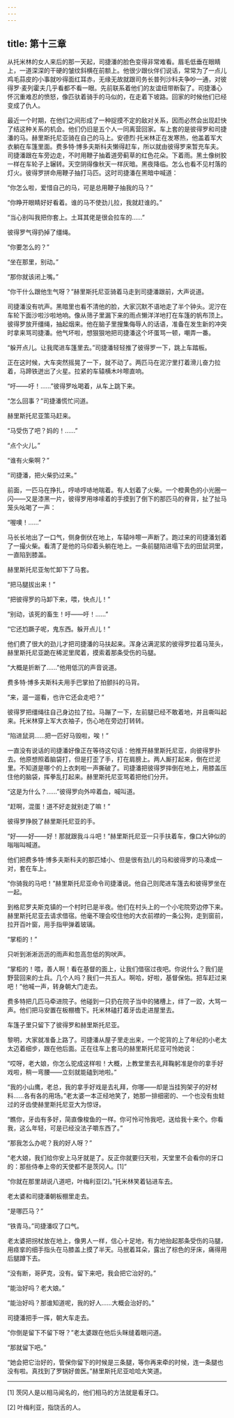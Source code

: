 ```yaml
---
---
---
```

title: 第十三章
---




从托米林的女人来后的那一天起，司捷潘的脸色变得非常难看。眉毛低垂在眼睛上，一道深深的干硬的皱纹斜横在前额上。他很少跟伙伴们说话，常常为了一点儿鸡毛蒜皮的小事就吵得面红耳赤，无缘无故就跟司务长普列沙科夫争吵一通，对彼得罗·麦列霍夫几乎看都不看一眼。先前联系着他们的友谊纽带断裂了。司捷潘心怀沉重难忍的愤怒，像匹驮着骑手的马似的，在走着下坡路。回家的时候他们已经变成了仇人。

最近一个时期，在他们之间形成了一种捉摸不定的敌对关系，因而必然会出现赶快了结这种关系的机会。他们仍旧是五个人一同离营回家。车上套的是彼得罗和司捷潘的马。赫里斯托尼亚骑在自己的马上。安德烈·托米林正在发寒热，他盖着军大衣躺在车篷里面。费多特·博多夫斯科夫懒得赶车，所以就由彼得罗来暂充车夫。司捷潘跟在车旁边走，不时用鞭子抽着道旁蓟草的红色花朵。下着雨。黑土像树胶一样在车轮子上辗转。天空阴得像秋天一样灰暗。黑夜降临。怎么也看不见村落的灯火。彼得罗拼命用鞭子抽打马匹。这时司捷潘在黑暗中喊道：

“你怎么啦，爱惜自己的马，可是总用鞭子抽我的马？”

“你睁开眼睛好好看着。谁的马不使劲儿拉，我就赶谁的。”

“当心别叫我把你套上。土耳其佬是很会拉车的……”

彼得罗气得扔掉了缰绳。

“你要怎么的？”

“坐在那里，别动。”

“那你就该闭上嘴。”

“你干什么跟他生气呀？”赫里斯托尼亚骑着马走到司捷潘跟前，大声说道。

司捷潘没有吭声。黑暗里也看不清他的脸，大家沉默不语地走了半个钟头。泥泞在车轮下面沙啦沙啦地响。像从筛子里漏下来的雨点懒洋洋地打在车篷的帆布顶上。彼得罗放开缰绳，抽起烟来。他在脑子里搜集侮辱人的话语，准备在发生新的冲突时拿来骂司捷潘。他气坏啦，想狠狠地把司捷潘这个坏蛋骂一顿，嘲弄一番。

“躲开点儿。让我爬进车篷里去。”司捷潘轻轻推了彼得罗一下，跳上车踏板。

正在这时候，大车突然摇晃了一下，就不动了。两匹马在泥泞里打着滑儿奋力拉着，马蹄铁迸出了火星。拉紧的车辕横木咔嚓直响。

“吁——吁！……”彼得罗吆喝着，从车上跳下来。

“怎么回事？”司捷潘慌忙问道。

赫里斯托尼亚策马赶来。

“马受伤了吧？妈的！……”

“点个火儿。”

“谁有火柴啊？”

“司捷潘，把火柴扔过来。”

前面，一匹马在挣扎，哼哧哼哧地喘着。有人划着了火柴。一个橙黄色的小光圈一闪——又是漆黑一片，彼得罗用哆嗦着的手摸到了倒下的那匹马的脊背，扯了扯马笼头吆喝了一声：

“喔噢！……”

马长长地出了一口气，侧身倒伏在地上，车辕咔嚓一声断了。跑过来的司捷潘划着了一撮火柴。看清了是他的马仰着头躺在地上。一条前腿陷进塌下去的田鼠洞里，一直陷到膝盖。

赫里斯托尼亚匆忙卸下了马套。

“把马腿拔出来！”

“把彼得罗的马卸下来，喂，快点儿！”

“别动，该死的畜生！吁——吁！……”

“它还尥蹶子呢，鬼东西。躲开点儿！”

他们费了很大的劲儿才把司捷潘的马扶起来。浑身沾满泥浆的彼得罗拉着马笼头，赫里斯托尼亚跪在稀泥里爬着，摸索着那条受伤的马腿。

“大概是折断了……”他用低沉的声音说道。

费多特·博多夫斯科夫用手巴掌拍了拍颤抖的马背。

“来，遛一遛看，也许它还会走吧？”

彼得罗把缰绳往自己身边拉了拉。马蹦了一下，左前腿已经不敢着地，并且嘶叫起来。托米林穿上军大衣袖子，伤心地在旁边打转转。

“陷进鼠洞……把一匹好马毁啦，唉！”

一直没有说话的司捷潘好像正在等待这句话：他推开赫里斯托尼亚，向彼得罗扑去。他原想照着脑袋打，但是打歪了手，打在肩膀上。两人厮打起来，倒在烂泥里。不知道是哪个的上衣刺啦一声撕破了。司捷潘把彼得罗摔倒在地上，用膝盖压住他的脑袋，挥拳乱打起来。赫里斯托尼亚骂着把他们分开。

“这是为什么？……”彼得罗向外啐着血，喊叫道。

“赶啊，混蛋！道不好走就别走了嘛！”

彼得罗挣脱了赫里斯托尼亚的手。

“好——好——好！那就跟我斗斗吧！”赫里斯托尼亚一只手扶着车，像口大钟似的嗡嗡叫喊道。

他们把费多特·博多夫斯科夫的那匹矮小、但是很有劲儿的马和彼得罗的马凑成一对，套在车上。

“你骑我的马吧！”赫里斯托尼亚命令司捷潘说。他自己则爬进车篷去和彼得罗坐在一起。

到格尼罗夫斯克镇的一个村时已是半夜。他们在村头上的一个小宅院旁边停下来。赫里斯托尼亚去请求借宿。他毫不理会咬住他的大衣前襟的一条公狗，走到窗前，拉开百叶窗，用手指甲弹着玻璃。

“掌柜的！”

只听到淅淅沥沥的雨声和忽高忽低的狗吠声。

“掌柜的！喂，善人啊！看在基督的面上，让我们借宿过夜吧。你说什么？我们是野营回来的士兵。几个人吗？我们一共五人。啊哈，好啦，基督保佑。把车赶过来吧！”他喊一声，转身朝大门走去。

费多特把几匹马牵进院子。他碰到一只扔在院子当中的猪槽上，绊了一跤，大骂一声。他们把马安置在板棚檐下。托米林磕打着牙齿走进屋里去。

车篷子里只留下了彼得罗和赫里斯托尼亚。

黎明，大家就准备上路了。司捷潘从屋子里走出来，一个驼背的上了年纪的小老太太迈着细步，跟在他后面。正在往车上套马的赫里斯托尼亚可怜她说：

“哎呀，老大娘，你怎么驼成这样啦！大概，上教堂里去礼拜鞠躬准是你的拿手好戏啦，稍一弯腰——立刻就能磕到地啦。”

“我的小山鹰，老总，我的拿手好戏是去礼拜，你哪——却是当挂狗架子的好材料……各有各的用场。”老太婆一本正经地笑了，她那一排细密的、一个也没有虫蛀过的牙齿使赫里斯托尼亚大为惊讶。

“瞧你，牙齿有多好，简直像梭鱼的一样。你可怜可怜我吧，送给我十来个。你看我，这么年轻，可是已经没法子嚼东西了。”

“那我怎么办呢？我的好人呀？”

“老大娘，我们给你安上马牙就是了。反正你就要归天啦，天堂里不会看你的牙口的：那些侍奉上帝的天使都不是茨冈人。[1]”

“你就在那里胡说八道吧，叶梅利亚[2]。”托米林笑着钻进车去。

老太婆和司捷潘朝板棚里走去。

“是哪匹马？”

“铁青马。”司捷潘叹了口气。

老太婆把拐杖放在地上，像男人一样，信心十足地，有力地抬起那条受伤的马腿，用痉挛的细手指头在马膝盖上摸了半天。马抿着耳朵，露出了棕色的牙床，痛得用后腿蹲下去。

“没有断，哥萨克，没有。留下来吧，我会把它治好的。”

“能治好吗？老大娘。”

“能治好吗？那谁知道呢，我的好人……大概会治好的。”

司捷潘把手一挥，朝大车走去。

“你倒是留下不留下呀？”老太婆跟在他后头眯缝着眼问道。

“那就留下吧。”

“她会把它治好的，管保你留下的时候是三条腿，等你再来牵的时候，连一条腿也没有啦。真找到了罗锅好兽医。”赫里斯托尼亚哈哈大笑道。



* * *



[1] 茨冈人是以相马闻名的，他们相马的方法就是看牙口。

[2] 叶梅利亚，指饶舌的人。